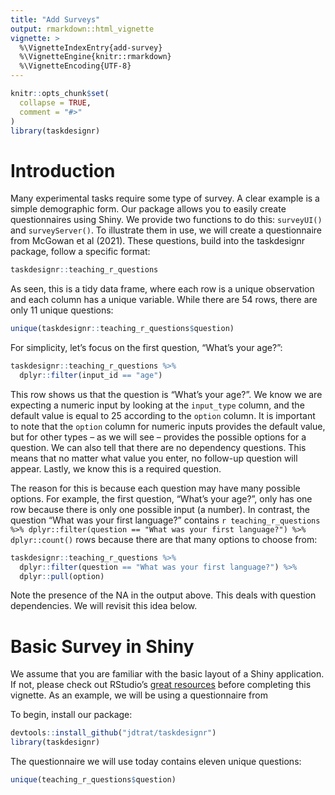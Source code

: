 ```yaml
---
title: "Add Surveys"
output: rmarkdown::html_vignette
vignette: >
  %\VignetteIndexEntry{add-survey}
  %\VignetteEngine{knitr::rmarkdown}
  %\VignetteEncoding{UTF-8}
---
```


```r
knitr::opts_chunk$set(
  collapse = TRUE,
  comment = "#>"
)
library(taskdesignr)
```

# Introduction

Many experimental tasks require some type of survey. A clear example is a simple demographic form. Our package allows you to easily create questionnaires using Shiny. We provide two functions to do this: `surveyUI()` and `surveyServer()`. To illustrate them in use, we will create a questionnaire from McGowan et al (2021). These questions, build into the taskdesignr package, follow a specific format:

```r
taskdesignr::teaching_r_questions
```

As seen, this is a tidy data frame, where each row is a unique observation and each column has a unique variable. While there are 54 rows, there are only 11 unique questions:

```r
unique(taskdesignr::teaching_r_questions$question)
```

For simplicity, let's focus on the first question, "What's your age?":

```r
taskdesignr::teaching_r_questions %>%
  dplyr::filter(input_id == "age")
```

This row shows us that the question is "What's your age?". We know we are expecting a numeric input by looking at the `input_type` column, and the default value is equal to 25 according to the `option` column. It is important to note that the `option` column for numeric inputs provides the default value, but for other types -- as we will see -- provides the possible options for a question. We can also tell that there are no dependency questions. This means that no matter what value you enter, no follow-up question will appear. Lastly, we know this is a required question.



The reason for this is because each question may have many possible options. For example, the first question, "What's your age?", only has one row because there is only one possible input (a number). In contrast, the question "What was your first language?" contains `r teaching_r_questions %>% dplyr::filter(question == "What was your first language?") %>% dplyr::count()` rows because there are that many options to choose from:

```r
taskdesignr::teaching_r_questions %>%
  dplyr::filter(question == "What was your first language?") %>%
  dplyr::pull(option)
```

Note the presence of the NA in the output above. This deals with question dependencies. We will revisit this idea below.

# Basic Survey in Shiny

We assume that you are familiar with the basic layout of a Shiny application. If not, please check out RStudio's [great resources](https://shiny.rstudio.com/tutorial/) before completing this vignette. As an example, we will be using a questionnaire from

<!-- One of the reasons we created this package is to easily combine the questionnaire data with participants' responses. Built in to our package, we provide an example of a participant questionnaire from McGowan et al. (2021) and show how to integrate it into you behavioral task. -->

To begin, install our package:

```r
devtools::install_github("jdtrat/taskdesignr")
library(taskdesignr)
```

The questionnaire we will use today contains eleven unique questions:

```r
unique(teaching_r_questions$question)
```

<!-- The final result of your survey will look something  -->

<!-- As you can see, there are some questions that clearly depend on others (numbers 7, 9, and 11).  -->
